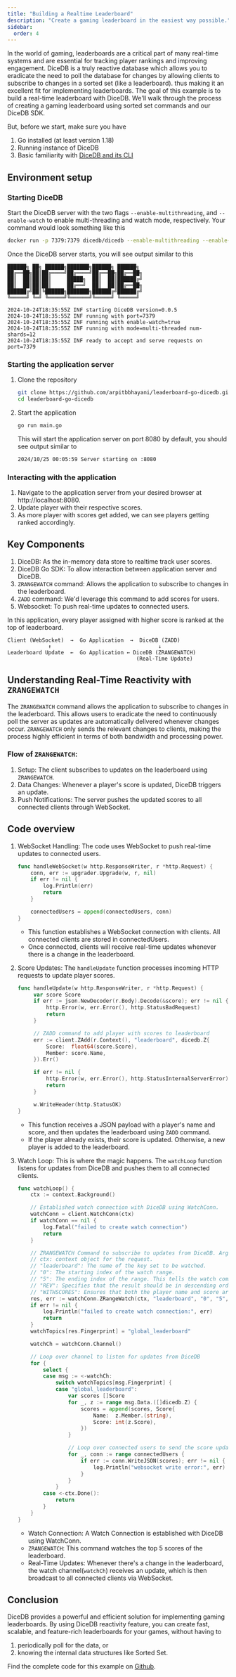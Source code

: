 ```yaml
---
title: "Building a Realtime Leaderboard"
description: "Create a gaming leaderboard in the easiest way possible."
sidebar:
  order: 4
---
```


In the world of gaming, leaderboards are a critical part of many real-time systems and are essential for tracking player
rankings and improving engagement.
DiceDB is a truly reactive database which allows you to eradicate the need to poll the database for changes by allowing clients to subscribe to changes in a sorted set (like a leaderboard).
thus making it an excellent fit for implementing leaderboards.
The goal of this example is to build a real-time leaderboard with DiceDB. We'll walk through the process of creating a gaming leaderboard using sorted set commands and our DiceDB SDK.

But, before we start, make sure you have

1. Go installed (at least version 1.18)
2. Running instance of DiceDB
3. Basic familiarity with [DiceDB and its CLI](https://github.com/dicedb/dice?tab=readme-ov-file#get-started)

## Environment setup

### Starting DiceDB

Start the DiceDB server with the two flags `--enable-multithreading`, and `--enable-watch`
to enable multi-threading and watch mode, respectively. Your command would look something
like this

```bash
docker run -p 7379:7379 dicedb/dicedb --enable-multithreading --enable-watch
```

Once the DiceDB server starts, you will see output similar to this

```
██████╗ ██╗ ██████╗███████╗██████╗ ██████╗
██╔══██╗██║██╔════╝██╔════╝██╔══██╗██╔══██╗
██║  ██║██║██║     █████╗  ██║  ██║██████╔╝
██║  ██║██║██║     ██╔══╝  ██║  ██║██╔══██╗
██████╔╝██║╚██████╗███████╗██████╔╝██████╔╝
╚═════╝ ╚═╝ ╚═════╝╚══════╝╚═════╝ ╚═════╝

2024-10-24T18:35:55Z INF starting DiceDB version=0.0.5
2024-10-24T18:35:55Z INF running with port=7379
2024-10-24T18:35:55Z INF running with enable-watch=true
2024-10-24T18:35:55Z INF running with mode=multi-threaded num-shards=12
2024-10-24T18:35:55Z INF ready to accept and serve requests on port=7379
```

### Starting the application server

1. Clone the repository
   ```bash
   git clone https://github.com/arpitbbhayani/leaderboard-go-dicedb.git
   cd leaderboard-go-dicedb
   ```
2. Start the application
   ```bash
   go run main.go
   ```
   This will start the application server on port 8080 by default, you should see output similar to
   ```bash
   2024/10/25 00:05:59 Server starting on :8080
   ```

### Interacting with the application

1. Navigate to the application server from your desired browser at http://localhost:8080.
2. Update player with their respective scores.
3. As more player with scores get added, we can see players getting ranked accordingly.

## Key Components

1. DiceDB: As the in-memory data store to realtime track user scores.
2. DiceDB Go SDK: To allow interaction between application server and DiceDB.
3. `ZRANGEWATCH` command: Allows the application to subscribe to changes in the leaderboard.
4. `ZADD` command: We'd leverage this command to add scores for users.
5. Websocket: To push real-time updates to connected users.

In this application, every player assigned with higher score is ranked at the top of leaderboard.

```
Client (WebSocket)  →  Go Application  →  DiceDB (ZADD)
             ↑                                  ↓
Leaderboard Update  ←  Go Application ← DiceDB (ZRANGEWATCH)
                                         (Real-Time Update)
```

## Understanding Real-Time Reactivity with `ZRANGEWATCH`

The `ZRANGEWATCH` command allows the application to subscribe to changes in the leaderboard.
This allows users to eradicate the need to continuously poll the server as updates are automatically delivered whenever changes occur.
`ZRANGEWATCH` only sends the relevant changes to clients, making the process highly efficient in terms of both bandwidth and processing power.

### Flow of `ZRANGEWATCH`:

1. Setup: The client subscribes to updates on the leaderboard using `ZRANGEWATCH`.
2. Data Changes: Whenever a player's score is updated, DiceDB triggers an update.
3. Push Notifications: The server pushes the updated scores to all connected clients through WebSocket.

## Code overview

1. WebSocket Handling: The code uses WebSocket to push real-time updates to connected users.

   ```go
   func handleWebSocket(w http.ResponseWriter, r *http.Request) {
       conn, err := upgrader.Upgrade(w, r, nil)
       if err != nil {
           log.Println(err)
           return
       }

       connectedUsers = append(connectedUsers, conn)
   }
   ```

   - This function establishes a WebSocket connection with clients. All connected clients are stored in connectedUsers.
   - Once connected, clients will receive real-time updates whenever there is a change in the leaderboard.

2. Score Updates: The `handleUpdate` function processes incoming HTTP requests to update player scores.

   ```go
   func handleUpdate(w http.ResponseWriter, r *http.Request) {
        var score Score
        if err := json.NewDecoder(r.Body).Decode(&score); err != nil {
            http.Error(w, err.Error(), http.StatusBadRequest)
            return
        }

        // ZADD command to add player with scores to leaderboard
        err := client.ZAdd(r.Context(), "leaderboard", dicedb.Z{
            Score:  float64(score.Score),
            Member: score.Name,
        }).Err()

        if err != nil {
            http.Error(w, err.Error(), http.StatusInternalServerError)
            return
        }

        w.WriteHeader(http.StatusOK)
   }
   ```

   - This function receives a JSON payload with a player's name and score, and then updates the leaderboard using `ZADD` command.
   - If the player already exists, their score is updated. Otherwise, a new player is added to the leaderboard.

3. Watch Loop: This is where the magic happens. The `watchLoop` function listens for updates from DiceDB and pushes them to all connected clients.

   ```go
   func watchLoop() {
       ctx := context.Background()

       // Established watch connection with DiceDB using WatchConn.
       watchConn = client.WatchConn(ctx)
       if watchConn == nil {
           log.Fatal("failed to create watch connection")
           return
       }

       // ZRANGEWATCH Command to subscribe to updates from DiceDB. Arguments are as follows:
       // ctx: context object for the request.
       // "leaderboard": The name of the key set to be watched.
       // "0": The starting index of the watch range.
       // "5": The ending index of the range. This tells the watch command to monitor up to the 5th element in the leaderboard.
       // "REV": Specifies that the result should be in descending order of scores.
       // "WITHSCORES": Ensures that both the player name and score are returned in the response.
       res, err := watchConn.ZRangeWatch(ctx, "leaderboard", "0", "5", "REV", "WITHSCORES")
       if err != nil {
           log.Println("failed to create watch connection:", err)
           return
       }
       watchTopics[res.Fingerprint] = "global_leaderboard"

       watchCh = watchConn.Channel()

       // Loop over channel to listen for updates from DiceDB
       for {
           select {
           case msg := <-watchCh:
               switch watchTopics[msg.Fingerprint] {
               case "global_leaderboard":
                   var scores []Score
                   for _, z := range msg.Data.([]dicedb.Z) {
                       scores = append(scores, Score{
                           Name:  z.Member.(string),
                           Score: int(z.Score),
                       })
                   }

                   // Loop over connected users to send the score updates
                   for _, conn := range connectedUsers {
                       if err := conn.WriteJSON(scores); err != nil {
                           log.Println("websocket write error:", err)
                       }
                   }
               }
           case <-ctx.Done():
               return
           }
       }
   }
   ```

   - Watch Connection: A Watch Connection is established with DiceDB using WatchConn.
   - `ZRANGEWATCH`: This command watches the top 5 scores of the leaderboard.
   - Real-Time Updates: Whenever there's a change in the leaderboard, the watch channel(`watchCh`) receives an update, which is then broadcast to all connected clients via WebSocket.

## Conclusion

DiceDB provides a powerful and efficient solution for implementing gaming leaderboards.
By using DiceDB reactivity feature, you can create fast, scalable, and feature-rich leaderboards for your games,
without having to

1. periodically poll for the data, or
2. knowing the internal data structures like Sorted Set.

Find the complete code for this example on [Github](https://github.com/arpitbbhayani/leaderboard-go-dicedb.git).
